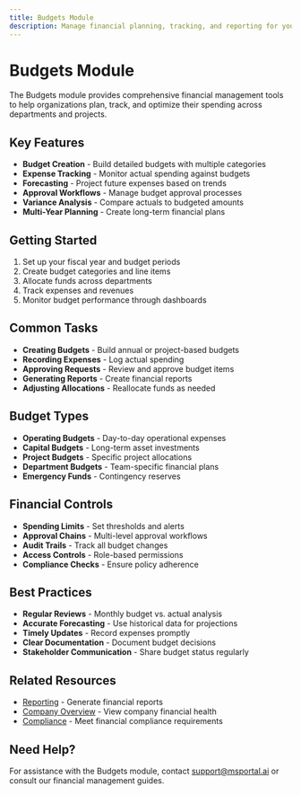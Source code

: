 ```yaml
---
title: Budgets Module
description: Manage financial planning, tracking, and reporting for your organization
---
```


# Budgets Module

The Budgets module provides comprehensive financial management tools to help organizations plan, track, and optimize their spending across departments and projects.

## Key Features

- **Budget Creation** - Build detailed budgets with multiple categories
- **Expense Tracking** - Monitor actual spending against budgets
- **Forecasting** - Project future expenses based on trends
- **Approval Workflows** - Manage budget approval processes
- **Variance Analysis** - Compare actuals to budgeted amounts
- **Multi-Year Planning** - Create long-term financial plans

## Getting Started

1. Set up your fiscal year and budget periods
2. Create budget categories and line items
3. Allocate funds across departments
4. Track expenses and revenues
5. Monitor budget performance through dashboards

## Common Tasks

- **Creating Budgets** - Build annual or project-based budgets
- **Recording Expenses** - Log actual spending
- **Approving Requests** - Review and approve budget items
- **Generating Reports** - Create financial reports
- **Adjusting Allocations** - Reallocate funds as needed

## Budget Types

- **Operating Budgets** - Day-to-day operational expenses
- **Capital Budgets** - Long-term asset investments
- **Project Budgets** - Specific project allocations
- **Department Budgets** - Team-specific financial plans
- **Emergency Funds** - Contingency reserves

## Financial Controls

- **Spending Limits** - Set thresholds and alerts
- **Approval Chains** - Multi-level approval workflows
- **Audit Trails** - Track all budget changes
- **Access Controls** - Role-based permissions
- **Compliance Checks** - Ensure policy adherence

## Best Practices

- **Regular Reviews** - Monthly budget vs. actual analysis
- **Accurate Forecasting** - Use historical data for projections
- **Timely Updates** - Record expenses promptly
- **Clear Documentation** - Document budget decisions
- **Stakeholder Communication** - Share budget status regularly

## Related Resources

- [Reporting](../reporting/index) - Generate financial reports
- [Company Overview](../company-overview/index) - View company financial health
- [Compliance](../compliance/index) - Meet financial compliance requirements

## Need Help?

For assistance with the Budgets module, contact support@msportal.ai or consult our financial management guides.